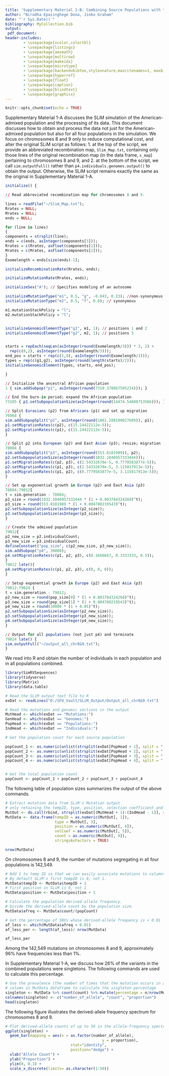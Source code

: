 ```yaml
---
title: 'Supplementary Material 1-B: Combining Source Populations with the American-Admixed Population in SLiM'
author: "Nirodha Epasinghege Dona, Jinko Graham"
date: "`r Sys.Date()`"
bibliography: MyCollection.bib
output: 
 pdf_document:
header-includes:
        - \usepackage{xcolor,colortbl}
        - \usepackage{listings}
        - \usepackage{amsmath}
        - \usepackage{multirow}
        - \usepackage{makeidx}
        - \usepackage{microtype}
        - \usepackage[backend=bibtex,style=nature,maxcitenames=1, maxbibnames=1]{biblatex}
        - \usepackage{hyperref}
        - \usepackage{float}
        - \usepackage{caption}
        - \usepackage{blindtext}
        - \usepackage{graphicx}
---
```



```r
knitr::opts_chunk$set(echo = TRUE)

```



Supplementary Material 1-A discusses the SLiM simulation of the American-admixed population and
the processing of its data.
This document discusses how to obtain and process the data not just for the American-admixed population
but also for all four populations in the simulation. We focus on chromosomes 8 and 9 only to reduce 
computational cost, and alter the original SLiM script as follows:
1. at the top of the script, we provide an abbreviated recombination map, `Slim_Map.txt`, containing only those lines of the original recombination map (in the data frame, `s_map`) pertaining to chromosomes 8 and 9, and
2. at the bottom of the script, we call `sim.outputFull()` rather than `p4.individuals.genomes.output()` to obtain the output.
Otherwise, the SLiM script remains exactly the same as the original in Supplementary Material 1-A.

```r

initialize() {

// Read abbreviated recombination map for chromosomes 8 and 9. 

lines = readFile("~/Slim_Map.txt");
Rrates = NULL;
Mrates = NULL;
ends = NULL;

for (line in lines)
{
components = strsplit(line);
ends = c(ends, asInteger(components[3]));
Rrates = c(Rrates, asFloat(components[1]));
Mrates = c(Mrates, asFloat(components[2]));
}
Exomelength = ends[size(ends)-1];

initializeRecombinationRate(Rrates, ends);

initializeMutationRate(Mrates, ends);

initializeSex("A"); // Specifies modeling of an autosome

initializeMutationType("m1", 0.5, "g", -0.043, 0.23); //non-synonymous
initializeMutationType("m2", 0.5, "f", 0.0); // synonymous

m1.mutationStackPolicy = "l";
m2.mutationStackPolicy = "l";


initializeGenomicElementType("g1", m1, 1); // positions 1 and 2
initializeGenomicElementType("g2", m2, 1); // positions 3


starts = repEach(seqLen(asInteger(round(Exomelength/3))) * 3, 2) + 
  rep(c(0,2), asInteger(round(Exomelength/3))); 
end_pos = starts + rep(c(1,0), asInteger(round(Exomelength/3))); 
types = rep(c(g1,g2), asInteger(round(length(starts)/2)));
initializeGenomicElement(types, starts, end_pos);

}

// Initialize the ancestral African population
1 { sim.addSubpop("p1", asInteger(round(7310.370867595234))); }

// End the burn-in period; expand the African population
73105 { p1.setSubpopulationSize(asInteger(round(14474.54608753566))); }

// Split Eurasians (p2) from Africans (p1) and set up migration
76968 {
sim.addSubpopSplit("p2", asInteger(round(1861.288190027689)), p1);
p1.setMigrationRates(c(p2), c(15.24422112e-5));
p2.setMigrationRates(c(p1), c(15.24422112e-5));
}

// Split p2 into European (p2) and East Asian (p3); resize; migration
78084 {
sim.addSubpopSplit("p3", asInteger(round(553.8181989)), p2);
p2.setSubpopulationSize(asInteger(round(1032.1046957333444)));
p1.setMigrationRates(c(p2, p3), c(2.54332678e-5, 0.7770583877e-5));
p2.setMigrationRates(c(p1, p3), c(2.54332678e-5, 3.115817913e-5));
p3.setMigrationRates(c(p1, p2), c(0.7770583877e-5, 3.115817913e-5));
}

// Set up exponential growth in Europe (p2) and East Asia (p3)
78084:79012{
t = sim.generation - 78084;
p2_size = round(1032.1046957333444 * (1 + 0.003784324268)^t);
p3_size = round(553.8181989 * (1 + 0.004780219543)^t);
p2.setSubpopulationSize(asInteger(p2_size));
p3.setSubpopulationSize(asInteger(p3_size));
}

// Create the admixed population
79012{
p2_new_size = p2.individualCount;
p3_new_size = p3.individualCount;
defineConstant("pop_size", c(p2_new_size, p3_new_size));
sim.addSubpop("p4", 30000);
p4.setMigrationRates(c(p1, p2, p3), c(0.1666667, 0.3333333, 0.5));
}
79012 late(){
p4.setMigrationRates(c(p1, p2, p3), c(0, 0, 0));
}

// Setup exponential growth in Europe (p2) and East Asia (p3)
79012:79024 {
t = sim.generation - 79012;
p2_new_size = round(pop_size[0] * (1 + 0.003784324268)^t);
p3_new_size = round(pop_size[1] * (1 + 0.004780219543)^t);
p4_new_size = round(30000 * (1 + 0.05)^t);
p2.setSubpopulationSize(asInteger(p2_new_size));
p3.setSubpopulationSize(asInteger(p3_new_size));
p4.setSubpopulationSize(asInteger(p4_new_size));
}

// Output for all populations (not just p4) and terminate
79024 late() {
sim.outputFull("~/output_all_chr8&9.txt");
}


```


We read \texttt{output\_all\_chr8\&9.txt} into R and obtain the number of individuals in each population
and in all populations combined. 

```r

library(SimRVSequences)
library(tidyverse)
library(Matrix)
library(data.table)

# Read the SLiM output text file to R
exDat <- readLines("D:/SFU_Vault/SLiM_Output/Output_all_chr8&9.txt")

# Read the mutations and genomic sections in the output
MutHead <- which(exDat == "Mutations:")
GenHead <- which(exDat == "Genomes:")
PopHead <- which(exDat == "Populations:")
IndHead <- which(exDat == "Individuals:")

# Get the population count for each source population

popCount_1 <- as.numeric(unlist(strsplit(exDat[PopHead + 1], split = " "))[2])
popCount_2 <- as.numeric(unlist(strsplit(exDat[PopHead + 2], split = " "))[2])
popCount_3 <- as.numeric(unlist(strsplit(exDat[PopHead + 3], split = " "))[2])
popCount_4 <- as.numeric(unlist(strsplit(exDat[PopHead + 4], split = " "))[2])


# Get the total population count
popCount <- popCount_1 + popCount_2 + popCount_3 + popCount_4


```

The following table of population sizes summarizes the output of the above commands.

 \begin{table}[h]
\centering
\caption{Population sizes.}
\begin{tabular}{ |c|c| } 
 \hline
  \textbf{Population}& \textbf{size} \\ \hline
  \textbf{African } & $14,475$ \\ \hline
  \textbf{European } & $35,815$   \\ \hline
  \textbf{Asian} & $48,765$ \\ \hline
   \textbf{Admix}  & $53,876$ \\ \hline
   \textbf{Total} & $\textbf{152,931}$ \\ \hline 
\end{tabular}
\label{table1}
\end{table}

```r
# Extract mutation data from SLiM's Mutation output
# only retaining the tempID, type, position, selection coefficient and prevalence of each mutation
MutOut <- do.call(rbind, strsplit(exDat[(MutHead + 1):(IndHead - 1)], split = " ", fixed = TRUE))
MutData <- data.frame(tempID = as.numeric(MutOut[, 1]),
                      type = MutOut[, 3],
                      position = as.numeric(MutOut[, 4]),
                      selCoef = as.numeric(MutOut[, 5]),
                      count = as.numeric(MutOut[, 9]),
                      stringsAsFactors = TRUE)

nrow(MutData)

```

On chromosomes 8 and 9, the number of mutations segregating in all four populations is 142,549.

```r
# Add 1 to temp ID so that we can easily associate mutations to columns.
# By default SLiM's first tempID is 0, not 1.
MutData$tempID <- MutData$tempID + 1
# First position in SLiM is 0, not 1
MutData$position <- MutData$position + 1

# Calculate the population derived-allele frequency.
# Divide the derived-allele count by the population size. 
MutData$afreq <- MutData$count/(popCount)

# Get the percentage of SNVs whose derived-allele frequency is < 0.01
af_less <- which(MutData$afreq < 0.01)
af_less_per <- length(af_less)/ nrow(MutData)

af_less_per

```

Among the 142,549 mutations on chromosomes 8 and 9, approximately 96% have frequencies less than 1%.

In Supplementary Material 1-A, we discuss how 26% of the variants in the combined populations were singletons. The following commands are used to calculate this percentage.

```r
# Use the prevalence (the number of times that the mutation occurs in any genome) 
# column in MutData dataframe to calculate the singleton percentage
singleton <- MutData %>% count(count) %>% mutate(percentage = n/nrow(MutData))
colnames(singleton) <- c("number_of_allele", "count", "proportion")
head(singleton)

```

The following figure illustrates the derived-allele frequency spectrum for chromosomes 8 and 9.

```r
# Plot derived-allele counts of up to 50 in the allele-frequency spectrum
ggplot(singleton) + 
  geom_bar(mapping = aes(x = as.factor(number_of_allele), 
                                           y = proportion), 
                             stat="identity",
                             position="dodge") +
  xlab("Allele Count") + 
  ylab("Proportion") + 
  ylim(0, 0.3) + 
  scale_x_discrete(limits= as.character(1:50))

```
